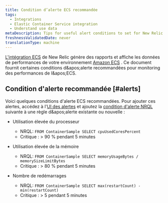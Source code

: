```yaml
---
title: Condition d’alerte ECS recommandée
tags:
  - Integrations
  - Elastic Container Service integration
  - Understand use data
metaDescription: Tips for useful alert conditions to set for New Relic's Amazon ECS integration.
freshnessValidatedDate: never
translationType: machine
---
```


[L'intégration ECS](/docs/introduction-amazon-ecs-integration) de New Relic génère des rapports et affiche les données de performances de votre environnement [Amazon ECS](https://docs.aws.amazon.com/ecs/index.html) . Ce document fournit certaines conditions d&amp;apos;alerte recommandées pour monitoring des performances de l&amp;apos;ECS.

## Condition d'alerte recommandée [#alerts]

Voici quelques conditions d'alerte ECS recommandées. Pour ajouter ces alertes, accédez à l'[UI des alertes](http://one.newrelic.com/alerts/) et ajoutez la [condition d'alerte NRQL ](/docs/alerts/new-relic-alerts/defining-conditions/create-alert-conditions-nrql-queries)suivante à une règle d&amp;apos;alerte existante ou nouvelle :

* Utilisation élevée du processeur

  * NRQL: `FROM ContainerSample SELECT cpuUsedCoresPercent`
  * Critique : &gt; 90 % pendant 5 minutes

* Utilisation élevée de la mémoire

  * NRQL: `FROM ContainerSample SELECT memoryUsageBytes / memorySizeLimitBytes`
  * Critique : &gt; 80 % pendant 5 minutes

* Nombre de redémarrages

  * NRQL: `FROM ContainerSample SELECT max(restartCount) - min(restartCount)`
  * Critique : &gt; 5 pendant 5 minutes